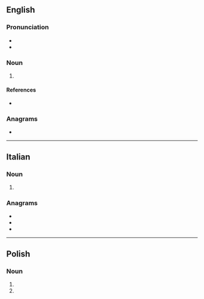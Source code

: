 ==English==

===Pronunciation===
* {{IPA|en|/ɹɑːɹˈfi/}}
* {{hyphenation|en|rar|fie}}

===Noun===
{{en-noun}}

# {{lb|en|Geordie|pejorative}} {{alternative spelling of|en|ralphie}}

====References====
* {{R:Northeast Dialect 2005}}

===Anagrams===
* {{anagrams|en|a=aefir|Arfie|Feria|Freia|afire|faire|feria}}

----

==Italian==

===Noun===
{{head|it|noun plural form|g=f}}

# {{plural of|it|rafia}}

===Anagrams===
* {{l|it|farei}}
* {{l|it|feria}}
* {{l|it|fiera}}

----

==Polish==

===Noun===
{{head|pl|noun form|g=f}}

# {{inflection of|pl|rafa||dat|s}}
# {{inflection of|pl|rafa||loc|s}}